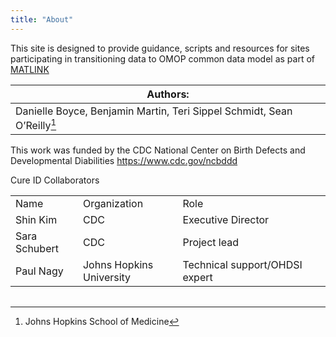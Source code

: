---
title: "About"
---

This site is designed to provide guidance, scripts and resources for sites participating in transitioning data to OMOP common data model as part of [MATLINK](https://www.cdc.gov/ncbddd/aboutus/mat-link.html)


| Authors:                                                                                                   |
|------------------------------------------------------------------------------------------------------------|
| Danielle Boyce, Benjamin Martin, Teri Sippel Schmidt, Sean O'Reilly[^1] |

[^1]: Johns Hopkins School of Medicine

This work was funded by the CDC National Center on Birth Defects and Developmental Diabilities <https://www.cdc.gov/ncbddd>

Cure ID Collaborators  

|                         |                                     |                                                      |
|-------------------------|-------------------------------------|------------------------------------------------------|
| Name                    | Organization                        | Role                                                 |
| Shin Kim                | CDC                                 | Executive Director                                   |
| Sara Schubert           | CDC                                 | Project lead                                         |
| Paul Nagy               | Johns Hopkins University            | Technical support/OHDSI expert                       |

|                                                                               |                                                       |
|-------------------------------------------------------------------------------|-------------------------------------------------------|

